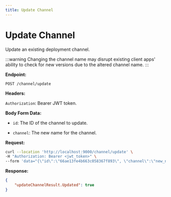 ```yaml
---
title: Update Channel
---
```


# Update Channel

Update an existing deployment channel.

:::warning
Changing the channel name may disrupt existing client apps' ability to check for new versions due to the altered channel name.
:::

**Endpoint:**

`POST /channel/update`

**Headers:**

`Authorization`: Bearer JWT token.

**Body Form Data:**

- `id`: The ID of the channel to update.

- `channel`: The new name for the channel.

**Request:**
```bash
curl --location 'http://localhost:9000/channel/update' \
-H "Authorization: Bearer <jwt_token>" \
--form 'data="{\"id\":\"66ae13fe4b663c058367f893\", \"channel\":\"new_name\"}"'
```

**Response:**

```json
{
    "updateChannelResult.Updated": true
}
```

